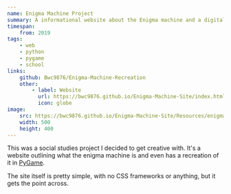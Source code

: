 ```yaml
---
name: Enigma Machine Project
summary: A informational website about the Enigma machine and a digital recreation of it.
timespan:
    from: 2019
tags:
    - web
    - python
    - pygame
    - school
links:
    github: Bwc9876/Enigma-Machine-Recreation
    other:
        - label: Website
          url: https://bwc9876.github.io/Enigma-Machine-Site/index.html
          icon: globe
image:
    src: https://bwc9876.github.io/Enigma-Machine-Site/Resources/enigma_making.jpeg
    width: 500
    height: 400
---
```



This was a social studies project I decided to get creative with.
It's a website outlining what the enigma machine is and even has a
recreation of it in [PyGame](https://www.pygame.org/).

The site itself is pretty simple, with no CSS frameworks or anything,
but it gets the point across.
